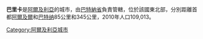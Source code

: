 '''巴里卡'''是[[阿爾及利亞|阿爾及利亞]]的城市，由[[巴特納省|巴特納省]]負責管轄，位於該國東北部，分別距離首都[[阿爾及爾|阿爾及爾]]和[[巴特纳|巴特纳]]85公里和345公里，2010年人口109,013。


{{coord|35|23|N|5|23|E|display=title|region:DZ_type:city_source:GNS-enwiki}}

{{Algeria-stub}}

[[Category:阿爾及利亞城市|Category:阿爾及利亞城市]]